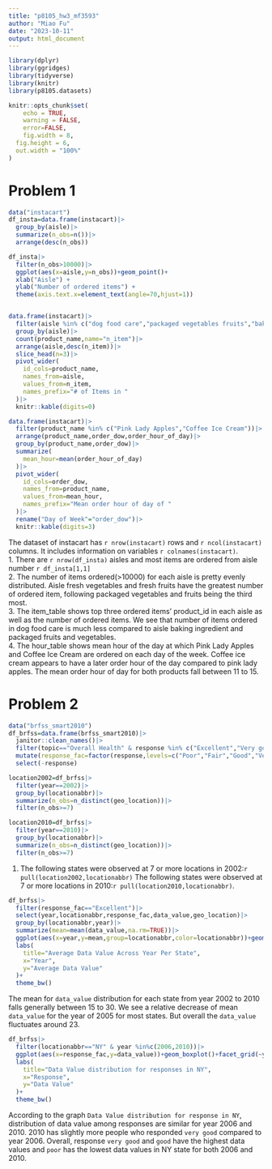```yaml
---
title: "p8105_hw3_mf3593"
author: "Miao Fu"
date: "2023-10-11"
output: html_document
---
```

```r
library(dplyr)
library(ggridges)
library(tidyverse)
library(knitr)
library(p8105.datasets)

knitr::opts_chunk$set(
	echo = TRUE,
	warning = FALSE,
	error=FALSE,
	fig.width = 8, 
  fig.height = 6,
  out.width = "100%"
)

```

# Problem 1

```r
data("instacart") 
df_insta=data.frame(instacart)|>
  group_by(aisle)|>
  summarize(n_obs=n())|>
  arrange(desc(n_obs))

df_insta|>
  filter(n_obs>10000)|>
  ggplot(aes(x=aisle,y=n_obs))+geom_point()+
  xlab("Aisle") +
  ylab("Number of ordered items") +
  theme(axis.text.x=element_text(angle=70,hjust=1))


data.frame(instacart)|>
  filter(aisle %in% c("dog food care","packaged vegetables fruits","baking ingredients"))|>
  group_by(aisle)|>
  count(product_name,name="n_item")|>
  arrange(aisle,desc(n_item))|>
  slice_head(n=3)|>
  pivot_wider(
    id_cols=product_name,
    names_from=aisle,
    values_from=n_item,
    names_prefix="# of Items in "
  )|>
  knitr::kable(digits=0)

data.frame(instacart)|>
  filter(product_name %in% c("Pink Lady Apples","Coffee Ice Cream"))|>
  arrange(product_name,order_dow,order_hour_of_day)|>
  group_by(product_name,order_dow)|>
  summarize(
    mean_hour=mean(order_hour_of_day)
  )|>
  pivot_wider(
    id_cols=order_dow,
    names_from=product_name,
    values_from=mean_hour,
    names_prefix="Mean order hour of day of "
  )|>
  rename("Day of Week"="order_dow")|>
  knitr::kable(digits=3)

```

The dataset of instacart has `r nrow(instacart)` rows and `r ncol(instacart)` columns. It includes information on variables `r colnames(instacart)`. \
1. There are `r nrow(df_insta)` aisles and most items are ordered from aisle number `r df_insta[1,1]` \
2. The number of items ordered(>10000) for each aisle is pretty evenly distributed. Aisle fresh vegetables and fresh fruits have the greatest number of ordered item, following packaged vegetables and fruits being the third most. \
3. The item_table shows top three ordered items' product_id in each aisle as well as the number of ordered items. We see that number of items ordered in dog food care is much less compared to aisle baking ingredient and packaged fruits and vegetables. \
4. The hour_table shows mean hour of the day at which Pink Lady Apples and Coffee Ice Cream are ordered on each day of the week. Coffee ice cream appears to have a later order hour of the day compared to pink lady apples. The mean order hour of day for both products fall between 11 to 15. 

# Problem 2 

```r
data("brfss_smart2010")
df_brfss=data.frame(brfss_smart2010)|>
  janitor::clean_names()|>
  filter(topic=="Overall Health" & response %in% c("Excellent","Very good","Good","Fair","Poor"))|>
  mutate(response_fac=factor(response,levels=c("Poor","Fair","Good","Very good","Excellent")))|>
  select(-response)

location2002=df_brfss|>
  filter(year==2002)|>
  group_by(locationabbr)|>
  summarize(n_obs=n_distinct(geo_location))|>
  filter(n_obs>=7)

location2010=df_brfss|>
  filter(year==2010)|>
  group_by(locationabbr)|>
  summarize(n_obs=n_distinct(geo_location))|>
  filter(n_obs>=7)
```
1. The following states were observed at 7 or more locations in 2002:`r pull(location2002,locationabbr)` The following states were observed at 7 or more locations in 2010:`r pull(location2010,locationabbr)`.
```r

df_brfss|>
  filter(response_fac=="Excellent")|>
  select(year,locationabbr,response_fac,data_value,geo_location)|>
  group_by(locationabbr,year)|>
  summarize(mean=mean(data_value,na.rm=TRUE))|>
  ggplot(aes(x=year,y=mean,group=locationabbr,color=locationabbr))+geom_line()+
  labs(
    title="Average Data Value Across Year Per State",
    x="Year",
    y="Average Data Value"
  )+
  theme_bw()
```
The mean for `data_value` distribution for each state from year 2002 to 2010 falls generally between 15 to 30. We see a relative decrease of mean `data_value` for the year of 2005 for most states. But overall the `data_value` fluctuates around 23. 
```r
df_brfss|>
  filter(locationabbr=="NY" & year %in%c(2006,2010))|>
  ggplot(aes(x=response_fac,y=data_value))+geom_boxplot()+facet_grid(~year)+
  labs(
    title="Data Value distribution for responses in NY",
    x="Response",
    y="Data Value"
  )+
  theme_bw()
```

According to the graph `Data Value distribution for response in NY`, distribution of data value among responses are similar for year 2006 and 2010. 2010 has slightly more people who responded `very good` compared to year 2006. Overall, response `very good` and `good` have the highest data values and `poor` has the lowest data values in NY state for both 2006 and 2010. 
